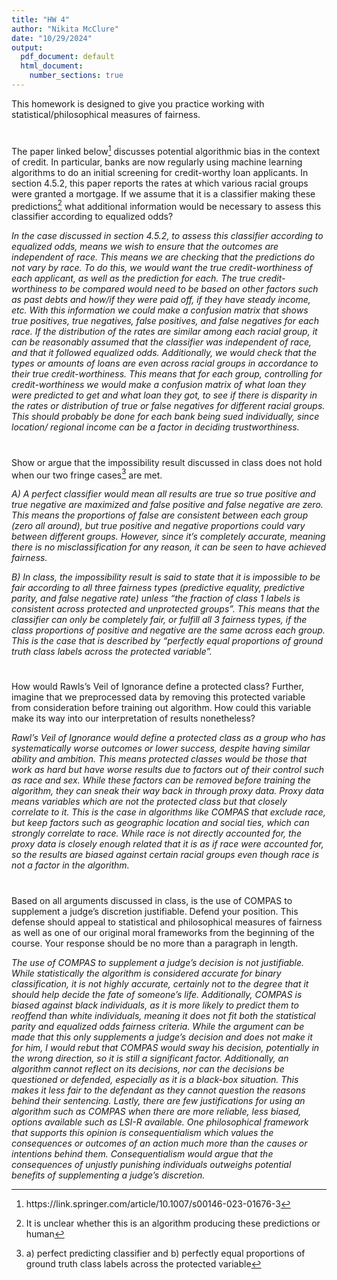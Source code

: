 ---
title: "HW 4"
author: "Nikita McClure"
date: "10/29/2024"
output:
  pdf_document: default
  html_document:
    number_sections: true
---

This homework is designed to give you practice working with statistical/philosophical measures of fairness. 

#
The paper linked below^[https://link.springer.com/article/10.1007/s00146-023-01676-3] discusses potential algorithmic bias in the context of credit.  In particular, banks are now regularly using machine learning algorithms to do an initial screening for credit-worthy loan applicants.  In section 4.5.2, this paper reports the rates at which various racial groups were granted a mortgage.  If we assume that it is a classifier making these predictions^[It is unclear whether this is an algorithm producing these predictions or human] what additional information would be necessary to assess this classifier according to equalized odds?

*In the case discussed in section 4.5.2, to assess this classifier according to equalized odds, means we wish to ensure that the outcomes are independent of race. This means we are checking that the predictions do not vary by race. To do this, we would want the true credit-worthiness of each applicant, as well as the prediction for each. The true credit-worthiness to be compared would need to be based on other factors such as past debts and how/if they were paid off, if they have steady income, etc. With this information we could make a confusion matrix that shows true positives, true negatives, false positives, and false negatives for each race. If the distribution of the rates are similar among each racial group, it can be reasonably assumed that the classifier was independent of race, and that it followed equalized odds. *
*Additionally, we would check that the types or amounts of loans are even across racial groups in accordance to their true credit-worthiness. This means that for each group, controlling for credit-worthiness we would make a confusion matrix of what loan they were predicted to get and what loan they got, to see if there is disparity in the rates or distribution of true or false negatives for different racial groups. This should probably be done for each bank being sued individually, since location/ regional income can be a factor in deciding trustworthiness.*  

#
Show or argue that the impossibility result discussed in class does not hold when our two fringe cases^[a) perfect predicting classifier and b) perfectly equal proportions of ground truth class labels across the protected variable] are met.  

*A) A perfect classifier would mean all results are true so true positive and true negative are maximized and false positive and false negative are zero. This means the proportions of false are consistent between each group (zero all around), but true positive and negative proportions could vary between different groups. However, since it's completely accurate, meaning there is no misclassification for any reason, it can be seen to have achieved fairness. * 

*B) In class, the impossibility result is said to state that it is impossible to be fair according to all three fairness types (predictive equality, predictive parity, and false negative rate) unless “the fraction of class 1 labels is consistent across protected and unprotected groups”. This means that the classifier can only be completely fair, or fulfill all 3 fairness types, if the class proportions of positive and negative are the same across each group. This is the case that is described by “perfectly equal proportions of ground truth class labels across the protected variable”. *

#

How would Rawls's Veil of Ignorance define a protected class?  Further, imagine that we preprocessed data by removing this protected variable from consideration before training out algorithm.  How could this variable make its way into our interpretation of results nonetheless?

*Rawl’s Veil of Ignorance would define a protected class as a group who has systematically worse outcomes or lower success, despite having similar ability and ambition. This means protected classes would be those that work as hard but have worse results due to factors out of their control such as race and sex.*
*While these factors can be removed before training the algorithm, they can sneak their way back in through proxy data. Proxy data means variables which are not the protected class but that closely correlate to it. This is the case in algorithms like COMPAS that exclude race, but keep factors such as geographic location and social ties, which can strongly correlate to race. While race is not directly accounted for, the proxy data is closely enough related that it is as if race were accounted for, so the results are biased against certain racial groups even though race is not a factor in the algorithm.*

#

Based on all arguments discussed in class, is the use of COMPAS to supplement a judge's discretion justifiable.  Defend your position.  This defense should appeal to statistical and philosophical measures of fairness as well as one of our original moral frameworks from the beginning of the course.  Your response should be no more than a paragraph in length. 

*The use of COMPAS to supplement a judge's decision is not justifiable. While statistically the algorithm is considered accurate for binary classification, it is not highly accurate, certainly not to the degree that it should help decide the fate of someone’s life. Additionally, COMPAS is biased against black individuals, as it is more likely to predict them to reoffend than white individuals, meaning it does not fit both the statistical parity and equalized odds fairness criteria. While the argument can be made that this only supplements a judge’s decision and does not make it for him, I would rebut that COMPAS would sway his decision, potentially in the wrong direction, so it is still a significant factor. Additionally, an algorithm cannot reflect on its decisions, nor can the decisions be questioned or defended, especially as it is a black-box situation. This makes it less fair to the defendant as they cannot question the reasons behind their sentencing. Lastly, there are few justifications for using an algorithm such as COMPAS when there are more reliable, less biased, options available such as LSI-R available. One philosophical framework that supports this opinion is consequentialism which values the consequences or outcomes of an action much more than the causes or intentions behind them. Consequentialism would argue that the consequences of unjustly punishing individuals outweighs potential benefits of supplementing a judge’s discretion. *

